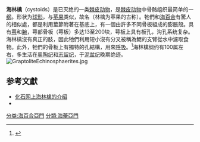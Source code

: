 {{Distinguish|海蘋果}}
{{Automatic Taxobox
| taxon = Cystoidea
| authority = 
| fossil_range = {{fossilrange|中奥陶纪|泥盆纪|中奥陶世至泥盆纪}}
| image = Haeckel_Cystoidea.jpg
| image_caption =《[[自然界的藝術形態|自然界的藝術形態]]》 (1904), 圖版 90: Cystoidea
}}
'''海林檎'''（cystoids）是已灭绝的一类[[棘皮动物|棘皮动物]]，是[[棘皮动物|棘皮动物]]中骨骼组织最简单的一[[纲|纲]]。形状为[[球形|球形]]，与[[苹果|苹果]]类似，故名（林檎为苹果的古称）。牠們和[[海百合|海百合]]有驚人的相似處，都是利用莖節附著在基底上，有一個由許多不同骨板組成的膨脹殼。具有[[萼|萼]]和[[腕|腕]]，萼部骨板（萼板）多达13至200块，萼板上具有板孔，沟孔系统复杂。海林檎沒有真正的肢，因此牠們利用短小沒有分叉被稱為鰓的支臂從水中濾取食物。此外，牠們的骨板上有獨特的孔結構，用來[[呼吸|呼吸]]。<ref> {{Cite book | author = Cyril Walker & David Ward | title = 自然珍藏系列──化石圖鑑 | location = [[台灣|台灣]][[新北市|新北市]] | publisher = 貓頭鷹出版社 | date = 1996-09 | language = zh-hant }} </ref>海林檎纲约有100属左右，多生活在[[奥陶纪|奥陶纪]]和[[志留纪|志留纪]]，于[[泥盆纪|泥盆纪]]晚期绝迹。
[[Image:GraptoliteEchinosphaerites.jpg|left]]

==参考文獻==
{{reflist}}
*[http://www.uua.cn/noun/show-83-1.html 化石网上海林檎的介绍]{{Dead link|date=2018年6月 |bot=InternetArchiveBot |fix-attempted=no }}
*{{cite book zh |author=古生物学名词审定委员会|title=古生物学名词 |format=M |edition=2 |location=北京 |publisher=科学出版社 |date=2009 |pages= |id= ISBN 978-7-03-025433-7}}
{{古生物小作品}}
{{Taxonbar}}
[[分类:海百合亞門|分类:海百合亞門]]
[[分類:海蕾亞門|分類:海蕾亞門]]